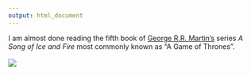 ```yaml
---
output: html_document
---
```

I am almost done reading the fifth book of [George R.R. Martin's](https://georgerrmartin.com/grrm_book/a-dance-with-dragons/) series *A Song of Ice and Fire* most commonly known as "A Game of Thrones". 
<br>
<br>
<img src="images/DWD.jpg">